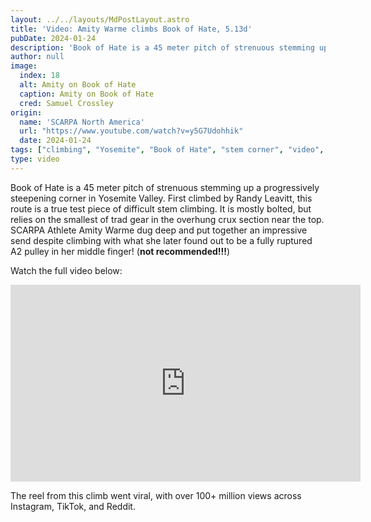 ```yaml
---
layout: ../../layouts/MdPostLayout.astro
title: 'Video: Amity Warme climbs Book of Hate, 5.13d'
pubDate: 2024-01-24
description: 'Book of Hate is a 45 meter pitch of strenuous stemming up a progressively steepening corner in Yosemite Valley...'
author: null
image: 
  index: 18
  alt: Amity on Book of Hate
  caption: Amity on Book of Hate
  cred: Samuel Crossley
origin: 
  name: 'SCARPA North America'
  url: "https://www.youtube.com/watch?v=y5G7Udohhik"
  date: 2024-01-24
tags: ["climbing", "Yosemite", "Book of Hate", "stem corner", "video", "media"]
type: video
---
```

Book of Hate is a 45 meter pitch of strenuous stemming up a progressively steepening corner in Yosemite Valley. First climbed by Randy Leavitt, this route is a true test piece of difficult stem climbing. It is mostly bolted, but relies on the smallest of trad gear in the  overhung crux section near the top. SCARPA Athlete Amity Warme dug deep and put together an impressive send despite climbing with what she later found out to be a fully ruptured A2 pulley in her middle finger! (**not recommended!!!**)

Watch the full video below:
<iframe class="youtube-embed" width="560" height="315" src="https://www.youtube.com/embed/fBuivUAWSE8?si=Y2l8ux0YNw5ycXY4" title="YouTube video player" frameborder="0" allow="accelerometer; autoplay; clipboard-write; encrypted-media; gyroscope; picture-in-picture; web-share" referrerpolicy="strict-origin-when-cross-origin" allowfullscreen></iframe>

The reel from this climb went viral, with over 100+ million views across Instagram, TikTok, and Reddit.
